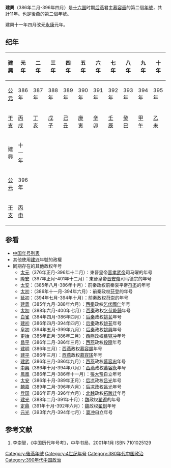 {{Eranamebox|年号=建興
|起讫时间= 386年二月-396年四月
|政权= [[後燕|後燕]]
|帝王= 世祖武成帝[[慕容垂|慕容垂]]
|历时= 11年
|timeline= <timeline>
ImageSize  = width:200 height:50
PlotArea   = width:180 height:30 left:10 bottom:20
TimeAxis   = orientation:horizontal
DateFormat = yyyy
Period     = from:304 till:439
AlignBars  = early
ScaleMajor = increment:80 start:304
Colors =
  id:canvas value:rgb(1,1,0.85)
BackgroundColors = canvas:canvas
PlotData =
  width:15 color:black
  bar:era from:start till:end
  bar:era from:384 till:407 color:red
  bar:era from:384 till:396 color:green
  bar:era from:386 till:396 color:blue
</timeline>
|说明= <span style="color: blue">建興</span>在'''十六國'''、<span style="color: red">後燕</span>和<span style="color: green">	慕容垂</span>时期的位置。
}}

'''建興'''（386年二月-396年四月）是[[五胡十六国|十六国]]时期[[后燕|后燕]]君主[[慕容垂|慕容垂]]的第二個[[年號|年號]]，共計11年。也是後燕的第二個年號。

建興十一年四月改元[[永康_(后燕)|永康]]元年。

==纪年==
{| class="wikitable"  style="text-align:center;"
!建興!!元年!!二年!!三年!!四年!!五年!!六年!!七年!!八年!!九年!!十年
|-
![[公元|公元]]
|386年||387年||388年||389年||390年||391年||392年||393年||394年||395年
|-
![[干支|干支]]
|[[丙戌|丙戌]]||[[丁亥|丁亥]]||[[戊子|戊子]]||[[己丑|己丑]]||[[庚寅|庚寅]]||[[辛卯|辛卯]]||[[壬辰|壬辰]]||[[癸巳|癸巳]]||[[甲午|甲午]]||[[乙未|乙未]]
|-
!建興!!十一年
|-
![[公元|公元]]
|396年
|-
![[干支|干支]]
|[[丙申|丙申]]
|}

==参看==
*[[中国年号列表|中国年号列表]]
*其他使用[[建兴|建兴]]年號的政權
*同期存在的其他政权年号
**[[太元_(东晋)|太元]]（376年正月-396年十二月）：東晉皇帝[[晋孝武帝|晋孝武帝]]司马曜的年号
**[[隆安_(东晋)|隆安]]（397年正月-401年十二月）：東晉皇帝[[晋安帝|晋安帝]]司马德宗的年号
**[[太安_(前秦)|太安]]：（385年八月-386年十月）：前秦政权前秦哀平帝[[苻丕|苻丕]]的年号
**[[太初_(前秦)|太初]]：（386年十一月-394年六月）：前秦政权[[苻登|苻登]]的年号
**[[延初|延初]]：（394年七月-394年十月）：前秦政权[[苻崇|苻崇]]的年号
**[[建义_(西秦)|建義]]（385年九月-388年六月）：[[西秦|西秦]]政权[[乞伏國仁|乞伏國仁]]年号
**[[太初_(西秦)|太初]]（388年六月-400年七月）：[[西秦|西秦]]政权[[乞伏乾歸|乞伏乾歸]]年号
**[[白雀|白雀]]（384年四月-386年四月）：[[后秦|后秦]]政权[[姚苌|姚苌]]年号
**[[建初_(后秦)|建初]]（386年四月-394年四月）：[[后秦|后秦]]政权[[姚苌|姚苌]]年号
**[[皇初|皇初]]（394年五月-399年九月）：[[后秦|后秦]]政权[[姚興|姚興]]年号
**[[更始_(西燕)|更始]]（385年正月-386年二月）：[[西燕|西燕]]政权[[慕容冲|慕容冲]]年号
**[[昌平_(西燕)|昌平]]（386年二月-386年三月）：[[西燕|西燕]]政权[[段隨|段隨]]年号
**[[建明_(西燕)|建明]]（386年三月）：[[西燕|西燕]]政权[[慕容顗|慕容顗]]年号
**[[建平_(西燕)|建平]]（386年三月）：[[西燕|西燕]]政权[[慕容瑤|慕容瑤]]年号
**[[建武_(西燕)|建武]]（386年三月-386年九月）：[[西燕|西燕]]政权[[慕容忠|慕容忠]]年号
**[[中興_(西燕)|中興]]（386年十月-394年八月）：[[西燕|西燕]]政权[[慕容永|慕容永]]年号
**[[張大豫#年号|鳳凰]]（386年二月-386年十一月）：[[張大豫|張大豫]]自立年号
**[[太安_(后凉)|太安]]（386年十月-389年正月）：[[后凉|后凉]]政权[[吕光|吕光]]年号
**[[麟嘉_(后凉)|麟嘉]]（389年二月-396年六月）：[[后凉|后凉]]政权[[吕光|吕光]]年号
**[[登国|登国]]（386年正月-396年六月）：[[北魏|北魏]]政权[[魏道武帝|拓跋珪]]年号
**[[建光_(翟遼)|建光]]（388年二月-391年十月）：[[翟魏|魏]]政权[[翟遼|翟遼]]的年号
**[[定鼎|定鼎]]（391年十月-392年六月）：[[翟魏|魏]]政权[[翟釗|翟釗]]年号
**[[元光_(窦冲)|元光]]（393年六月-394年七月）：[[窦冲|窦冲]]自立年号

==参考文献==
#李崇智，《中国历代年号考》，中华书局，2001年1月 ISBN 7101025129

{{年号|[[燕元|燕元]]|[[中国年号列表|後燕年號]]|[[永康_(后燕)|永康]]}}
{{晉十六國年號}}

[[Category:後燕年號|Category:後燕年號]]
[[Category:4世纪年号|Category:4世纪年号]]
[[Category:380年代中国政治|Category:380年代中国政治]]
[[Category:390年代中国政治|Category:390年代中国政治]]